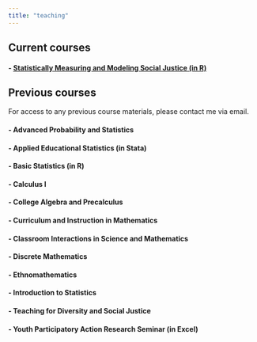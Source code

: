 ```yaml
---
title: "teaching"
---
```


## Current courses

#### - [Statistically Measuring and Modeling Social Justice (in R)](https://github.com/data202-fa23)


## Previous courses
For access to any previous course materials, please contact me via email.

#### - Advanced Probability and Statistics

#### - Applied Educational Statistics (in Stata)

#### - Basic Statistics (in R)

#### - Calculus I

#### - College Algebra and Precalculus

#### - Curriculum and Instruction in Mathematics

#### - Classroom Interactions in Science and Mathematics

#### - Discrete Mathematics

#### - Ethnomathematics

#### - Introduction to Statistics

#### - Teaching for Diversity and Social Justice

#### - Youth Participatory Action Research Seminar (in Excel)







